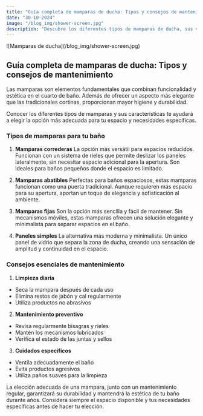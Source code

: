 ```yaml
---
title: "Guía completa de mamparas de ducha: Tipos y consejos de mantenimiento"
date: "30-10-2024"
image: "/blog_img/shower-screen.jpg"
description: "Descubre los diferentes tipos de mamparas de ducha, sus ventajas y los consejos esenciales para su mantenimiento y cuidado."
---
```


<div className="flex justify-center">
<article className="prose max-w-none w-full">
<div className="flex flex-col items-center">
  <div className="mb-0">
    ![Mamparas de ducha](/blog_img/shower-screen.jpg)
    <h1 className="text-center text-xl font-bold">
      Guía completa de mamparas de ducha: Tipos y consejos de mantenimiento
    </h1>
  </div>
</div>

Las mamparas son elementos fundamentales que combinan funcionalidad y estética en el cuarto de baño. Además de ofrecer un aspecto más elegante que las tradicionales cortinas, proporcionan mayor higiene y durabilidad.

<div className="flex flex-col items-center">
  Conocer los diferentes tipos de mamparas y sus características te ayudará a
  elegir la opción más adecuada para tu espacio y necesidades específicas.
</div>

### Tipos de mamparas para tu baño

1. **Mamparas correderas**
   La opción más versátil para espacios reducidos. Funcionan con un sistema de rieles que permite deslizar los paneles lateralmente, sin necesitar espacio adicional para la apertura. Son ideales para baños pequeños donde el espacio es limitado.

2. **Mamparas abatibles**
   Perfectas para baños espaciosos, estas mamparas funcionan como una puerta tradicional. Aunque requieren más espacio para su apertura, aportan un toque de elegancia y sofisticación al ambiente.

3. **Mamparas fijas**
   Son la opción más sencilla y fácil de mantener. Sin mecanismos móviles, estas mamparas ofrecen una solución elegante y minimalista para separar espacios en el baño.

4. **Paneles simples**
   La alternativa más moderna y minimalista. Un único panel de vidrio que separa la zona de ducha, creando una sensación de amplitud y continuidad en el espacio.

### Consejos esenciales de mantenimiento

1. **Limpieza diaria**

- Seca la mampara después de cada uso
- Elimina restos de jabón y cal regularmente
- Utiliza productos no abrasivos

2. **Mantenimiento preventivo**

- Revisa regularmente bisagras y rieles
- Mantén los mecanismos lubricados
- Verifica el estado de las juntas y sellos

3. **Cuidados específicos**

- Ventila adecuadamente el baño
- Evita productos agresivos
- Utiliza paños suaves para la limpieza

<div className="flex flex-col items-center">
  La elección adecuada de una mampara, junto con un mantenimiento regular,
  garantizará su durabilidad y mantendrá la estética de tu baño durante años.
  Considera siempre el espacio disponible y tus necesidades específicas antes de
  hacer tu elección.
</div>

</article>
</div>
